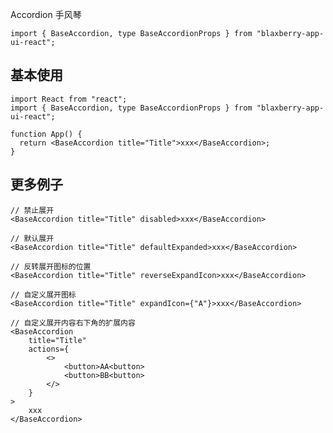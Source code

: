 
<Meta of={Stories} />

<Title>\<BaseAccordion></Title>

<Subtitle>Accordion 手风琴</Subtitle>

```tsx
import { BaseAccordion, type BaseAccordionProps } from "blaxberry-app-ui-react";
```

<Controls />

## 基本使用

<Story of={Stories.ExampleBase} />

```tsx
import React from "react";
import { BaseAccordion, type BaseAccordionProps } from "blaxberry-app-ui-react";

function App() {
  return <BaseAccordion title="Title">xxx</BaseAccordion>;
}
```

## 更多例子

```tsx
// 禁止展开
<BaseAccordion title="Title" disabled>xxx</BaseAccordion>

// 默认展开
<BaseAccordion title="Title" defaultExpanded>xxx</BaseAccordion>

// 反转展开图标的位置
<BaseAccordion title="Title" reverseExpandIcon>xxx</BaseAccordion>

// 自定义展开图标
<BaseAccordion title="Title" expandIcon={"A"}>xxx</BaseAccordion>

// 自定义展开内容右下角的扩展内容
<BaseAccordion
    title="Title"
    actions={
        <>
            <button>AA<button>
            <button>BB<button>
        </>
    }
>
    xxx
</BaseAccordion>
```
